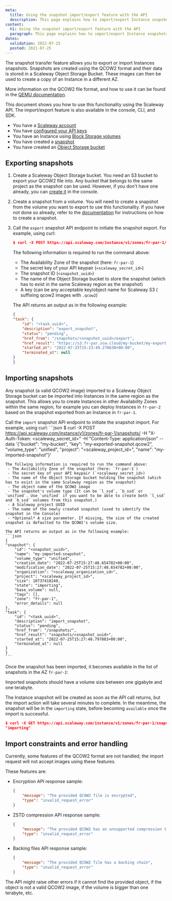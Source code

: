 ```yaml
---
meta:
  title: Using the snapshot import/export feature with the API
  description: This page explains how to import/export Instance snapshots using the Scaleway API
content:
  h1: Using the snapshot import/export feature with the API
  paragraph: This page explains how to import/export Instance snapshots using the Scaleway API
dates:
  validation: 2022-07-25
  posted: 2021-07-25
---
```


The snapshot transfer feature allows you to export or import Instances snapshots. 
Snapshots are created using the QCOW2 format and their data is stored in a Scaleway Object Storage Bucket. These images can then be used to create a copy of an Instance in a different AZ.

More information on the QCOW2 file format, and how to use it can be found in the [QEMU documentation](https://www.qemu.org/docs/master/system/images.html#cmdoption-image-formats-arg-qcow2).

<Message type="tip">

This document shows you how to use this functionality using the Scaleway API. The import/export feature is also available in the console, CLI, and SDK.

</Message>

<Message type="requirement">

  - You have a [Scaleway account](/console/my-account/how-to/create-an-account/)
  - You have [configured your API keys](/console/my-project/how-to/generate-api-key/)
  - You have an Instance using [Block Storage volumes](/storage/block/how-to/create-a-volume)
  - You have created a [snapshot](/compute/instances/how-to/create-a-snapshot)
  - You have created an [Object Storage bucket](/storage/object/how-to/create-a-bucket)

</Message>

## Exporting snapshots

1. Create a Scaleway Object Storage bucket.
    You need an S3 bucket to export your QCOW2 file into. Any bucket that belongs to the same project as the snapshot can be used. However, if you don't have one already, you can [create it](https://www.scaleway.com/en/docs/storage/object/how-to/create-a-bucket/) in the console.

2. Create a snapshot from a volume.
    You will need to create a snapshot from the volume you want to export to use this functionality. If you have not done so already, refer to the [documentation](https://www.scaleway.com/en/docs/compute/instances/how-to/create-a-snapshot#how-to-create-a-snapshot) for instructions on how to create a snapshot.

3. Call the `export` snapshot API endpoint to initiate the snapshot export. 
    For example, using curl:
    ```json
    $ curl -X POST https://api.scaleway.com/instance/v1/zones/fr-par-1/snapshots/<snapshot_uuid>/export -H "X-Auth-Token: <scaleway_secret_id>" -H "Content-Type: application/json"  --data '{"bucket": "my-bucket", "key": "my-exported-snapshot.qcow2"}'
    ```
    The following information is required to run the command above: 
     - The Availability Zone of the snapshot (here: `fr-par-1`)
     - The secret key of your API keypair (`<scaleway_secret_id>`)
     - The snapshot ID (`<snapshot_uuid>`)
     - The name of the Object Storage bucket to store the snapshot (which has to exist in the same Scaleway region as the snapshot)
     - A key (can be any acceptable key/object name for Scaleway S3 ( suffixing qcow2 images with `.qcow2`)

    The API returns an output as in the following example:
    ```json
    {
    "task": {
        "id": "<task_uuid>",
        "description": "export_snapshot",
        "status": "pending",
        "href_from": "/snapshots/<snapshot_uuid>/export",
        "href_result": "https://s3.fr-par.scw.cloud/my-bucket/my-exported-snapshot.qcow2",
        "started_at": "2022-07-25T15:23:49.278630+00:00",
        "terminated_at": null
    }
    }
    ```

## Importing snapshots

Any snapshot (a valid QCOW2 image) imported to a Scaleway Object Storage bucket can be imported into Instances in the same region as the snapshot. This allows you to create Instances in other Availability Zones within the same region, for example you can deploy Instances in `fr-par-2` based on the snapshot exported from an Instance in `fr-par-1`.

Call the `import` snapshot API endpoint to initiate the snapshot import. 
    For example, using curl:
    ```json
    $ curl -X POST https://api.scaleway.com/instance/v1/zones/fr-par-1/snapshots/ -H "X-Auth-Token: <scaleway_secret_id>" -H "Content-Type: application/json"  --data '{"bucket": "my-bucket", "key": "my-exported-snapshot.qcow2", "volume_type": "unified", "project": "<scaleway_project_id>", "name": "my-imported-snapshot"}'

    The follwing information is required to run the command above:
     - The Avilability Zone of the snapshot (here: `fr-par-1`)
     - The secret key of your API keypair (`<scaleway_secret_id>)
     - The name of the Object Storage bucket holding the snapshot (which has to exist in the same Scaleway region as the snapshot)
     - The object name of the QCOW2 image
     - The snapshot's volume type (It can be `l_ssd`, `b_ssd` or `unified`. Use `unified` if you want to be able to create both `l_ssd` and `b_ssd` volumes from this snapshot.)
     - A Scaleway project UUID
     - The name of the newly created snapshot (used to identify the snapshot in the Console)
     - *Optional* A size parameter. If missing, the size of the created snapshot is defaulted to the QCOW2's volume size.

    The API returns an output as in the following example:
    ```json
    {
    "snapshot": {
        "id": "<snapshot_uuid>",
        "name": "my-imported-snapshot",
        "volume_type": "unified",
        "creation_date": "2022-07-25T15:27:48.654782+00:00",
        "modification_date": "2022-07-25T15:27:48.654782+00:00",
        "organization": "<scaleway_organization_id>",
        "project": "<scaleway_project_id>",
        "size": 10737418240,
        "state": "importing",
        "base_volume": null,
        "tags": [],
        "zone": "fr-par-1",
        "error_details": null
    },
    "task": {
        "id": "<task_uuid>",
        "description": "import_snapshot",
        "status": "pending",
        "href_from": "/snapshots/",
        "href_result": "snapshots/<snapshot_uuid>",
        "started_at": "2022-07-25T15:27:48.797883+00:00",
        "terminated_at": null
    }
    }
    ```

Once the snapshot has been imported, it becomes available in the list of snapshots in the AZ `fr-par-2`: 

<Lightbox src="scaleway-snapshot-imported.webp" alt="" />

<Message type="important">

Imported snapshots should have a volume size between one gigabyte and one terabyte.

</Message>

<Message type="tip">

The Instance snapshot will be created as soon as the API call returns, but the import action will take several minutes to complete. In the meantime, the snapshot will be in the `importing` state, before becoming `available` once the import is successful.

```json
$ curl -X GET https://api.scaleway.com/instance/v1/zones/fr-par-1/snapshots/<snapshot_uuid> -H "X-Auth-Token: <scaleway_secret_id>"  | jq ".snapshot.state"
"importing"
```

</Message>

## Import constraints and error handling

Currently, some features of the QCOW2 format are not handled; the import request will not accept images using these features.

These features are:

- Encryption 
    API response sample:
    ```json
    {
        "message": "The provided QCOW2 file is encrypted",
        "type": "invalid_request_error"
    }
    ```
- ZSTD compression
    API response sample:
    ```json
    {
        "message": "The provided QCOW2 has an unsupported compression type",
        "type": "invalid_request_error"
    }
    ```
 - Backing files
    API response sample:
    ```json
    {
        "message": "The provided QCOW2 file has a backing chain",
        "type": "invalid_request_error"
    }
    ```

<Message type="note">

The API might raise other errors if it cannot find the provided object, if the object is not a valid QCOW2 image, if the volume is bigger than one terabyte, etc. 

</Message>
